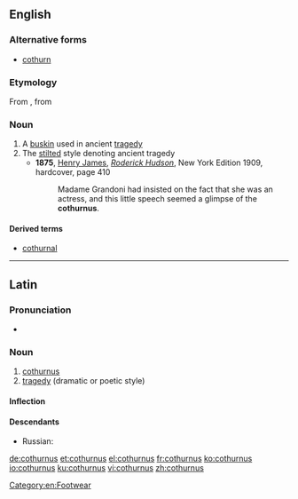 ==English==

===Alternative forms===
* [[cothurn]]

===Etymology===
From {{etyl|la|en}} {{term|cothurnus|lang=la}}, from {{etyl|grc|en}} {{term|κόθορνος|lang=grc}}

===Noun===
{{en-noun|cothurni}}

# A [[buskin]] used in ancient [[tragedy]]
# The [[stilted]] style denoting ancient tragedy
#*'''1875''', [[w:Henry James|Henry James]], ''[[w:Roderick Hudson|Roderick Hudson]]'', New York Edition 1909, hardcover, page 410
#*:Madame Grandoni had insisted on the fact that she was an actress, and this little speech seemed a glimpse of the '''cothurnus'''.

====Derived terms====
* [[cothurnal]]

[[Category:en:Footwear]]

----
==Latin==

===Pronunciation===
* {{la-pronunc|cothurnus}}

===Noun===
{{la-noun|cothurnus||cothurnī|m|second}}

# [[#English|cothurnus]]
# [[tragedy]] (dramatic or poetic style)

====Inflection====
{{la-decl-2nd|cothurn}}

====Descendants====
* Russian: {{l|ru|коту́рн|tr=kotúrn}}

[[de:cothurnus]]
[[et:cothurnus]]
[[el:cothurnus]]
[[fr:cothurnus]]
[[ko:cothurnus]]
[[io:cothurnus]]
[[ku:cothurnus]]
[[vi:cothurnus]]
[[zh:cothurnus]]